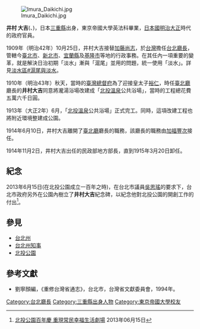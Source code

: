 [[File:Imura_Daikichi.jpg|thumb]]

'''井村 大吉'''({{jpn|j=井村 大吉|hg=いむら だいきち}}、{{bd|?||?}})，日本[[三重縣|三重縣]]出身，東京帝國大學英法科畢業，[[日本國|日本國]][[明治|明治]][[大正|大正]]時代的政府官員。

1909年（明治42年）10月25日，井村大吉接替[[加藤尚志|加藤尚志]]，於[[台灣|台灣]]擔任[[台北廳|台北廳長]]，管轄今[[臺北市|臺北市]]、[[新北市|新北市]]、[[宜蘭縣|宜蘭縣]]及[[基隆市|基隆市]]等地的行政事務。在其任內一項重要的變革，就是解決日治初期「淡水」漸與「滬尾」並用的問題，統一使用「淡水」。詳見[[淡水區#滬尾與淡水|淡水區#滬尾與淡水]]。

1910年（明治43年）秋天，當時的[[臺灣總督府|臺灣總督府]]為了迎接皇太子[[裕仁|裕仁]]，時任[[臺北廳|臺北廳]]廳長的'''井村大吉'''同意將瀧湯浴場改建成「[[北投溫泉|北投溫泉]]公共浴場」，當時的工程總花費五萬六千日圓。

1913年（大正2年）6月，「[[北投溫泉|北投溫泉]]公共浴場」正式完工。同時，這項改建工程也將附近環境整建成公園。

1914年6月10日，井村大吉離開了[[臺北廳|臺北廳]]廳長的職務，該廳長的職務由[[加福豐次|加福豐次]]接任。

1914年11月2日，井村大吉出任{{link-ja|台湾總督府内務局|台湾総督府内務局}}的民政部地方部長，直到1915年3月20日卸任。

== 紀念 ==
{{multiple image
   | footer    = 
   | image1    = Bust of Dr. Sun Yat-sen in Beitou Park 20090830.jpg
   | width1    = 195
   | caption1  = 孫中山胸像原址為井村大吉胸像。
   | image2    = Imura Daikichi.jpg
   | width2    = 110
   | caption2  = 井村大吉
}}
2013年6月15日(在北投公園成立一百年之時)，在台北市議員[[吳思瑤|吳思瑤]]的要求下，台北市政府另外在公園內樹立了'''井村大吉'''紀念碑，以紀念他對北投公園的開創工作的付出<ref>[http://www.tpedoit.gov.taipei/ct.asp?xItem=55586453&ctNode=13246&mp=112001 北投公園百年慶 重現常民幸福生活劇場] {{Wayback|url=http://www.tpedoit.gov.taipei/ct.asp?xItem=55586453&ctNode=13246&mp=112001 |date=20160305044237 }}2013年06月15日</ref>。

==參見==
*[[台北州|台北州]]
*[[台北州知事|台北州知事]]
*[[北投公園|北投公園]]

==參考文獻==
*劉寧顏編，《重修台灣省通志》，台北市，台灣省文獻委員會，1994年。

{{start box}}
{{s-gov}}
{{s-before|[[加藤尚志|加藤尚志]]}}
{{s-title|[[台北廳|台北廳長]] |1909年10月25日－1914年7月1日}}
{{s-after|[[加福豐次|加福豐次]]}}
{{end box}}


[[Category:台北廳長|Category:台北廳長]]
[[Category:三重縣出身人物|Category:三重縣出身人物]]
[[Category:東京帝國大學校友|Category:東京帝國大學校友]]